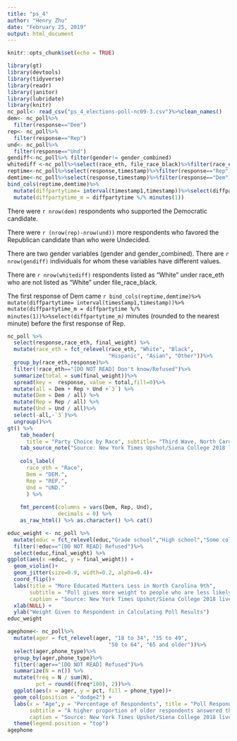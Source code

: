 ```yaml
---
title: "ps_4"
author: "Henry Zhu"
date: "February 25, 2019"
output: html_document
---
```


```r
knitr::opts_chunk$set(echo = TRUE)
```


```r
library(gt)
library(devtools)
library(tidyverse)
library(readr)
library(janitor)
library(lubridate)
library(knitr)
nc_poll<- read_csv("ps_4_elections-poll-nc09-3.csv")%>%clean_names()
dem<- nc_poll%>%
  filter(response=="Dem")
rep<- nc_poll%>%
  filter(response=="Rep")
und<- nc_poll%>%
  filter(response=="Und")
gendiff<-nc_poll%>% filter(gender!= gender_combined)
whitediff <-nc_poll%>%select(race_eth, file_race_black)%>%filter(race_eth=="White",race_eth!=file_race_black)
reptime<-nc_poll%>%select(response,timestamp)%>%filter(response=="Rep")%>%head(n=1)
demtime<-nc_poll%>%select(response,timestamp)%>%filter(response=="Dem")%>%head(n=1)
bind_cols(reptime,demtime)%>%
  mutate(diffpartytime= interval(timestamp1,timestamp))%>%select(diffpartytime)%>% 
  mutate(diffpartytime_m = diffpartytime %/% minutes(1))
```
There were `r nrow(dem)` respondents who supported the Democratic candidate.

There were `r (nrow(rep)-nrow(und))` more respondents who favored the Republican candidate than who were Undecided.

There are two gender variables (gender and gender_combined). There are `r nrow(gendiff)` individuals for whom these variables have different values.

There are `r nrow(whitediff)` respondents listed as “White” under race_eth who are not listed as “White” under file_race_black.

The first response of Dem came `r bind_cols(reptime,demtime)%>%
  mutate(diffpartytime= interval(timestamp1,timestamp))%>%
  mutate(diffpartytime_m = diffpartytime %/% minutes(1))%>%select(diffpartytime_m)` minutes (rounded to the nearest minute) before the first response of Rep.
  
```r
nc_poll %>%
  select(response,race_eth, final_weight) %>%
  mutate(race_eth = fct_relevel(race_eth, "White", "Black", 
                                "Hispanic", "Asian", "Other"))%>%
  group_by(race_eth,response)%>%
  filter(!race_eth=="[DO NOT READ] Don't know/Refused")%>%
  summarize(total = sum(final_weight))%>%
  spread(key =  response, value = total,fill=0)%>%
  mutate(all = Dem + Rep + Und +`3`) %>% 
  mutate(Dem = Dem / all) %>% 
  mutate(Rep = Rep / all) %>% 
  mutate(Und = Und / all)%>%
  select(-all,-`3`)%>%
  ungroup()%>%
gt() %>% 
    tab_header(
      title = "Party Choice by Race", subtitle= "Third Wave, North Carolina’s 9th Congressional District, 2018") %>% 
    tab_source_note("Source: New York Times Upshot/Siena College 2018 live polls")%>%
    
    cols_label(
      race_eth = "Race",
      Dem = "DEM.",
      Rep = "REP.",
      Und = "UND."
      ) %>%
  
    fmt_percent(columns = vars(Dem, Rep, Und),
                decimals = 0) %>% 
    as_raw_html() %>% as.character() %>% cat()
```

```r
educ_weight <- nc_poll %>% 
  mutate(educ = fct_relevel(educ,"Grade school","High school","Some college or trade school","Bachelors' degree", "Graduate or Professional Degree")) %>% 
  filter(!educ=="[DO NOT READ] Refused")%>%
  select(educ,final_weight) %>%
ggplot(aes(x =educ, y = final_weight)) + 
  geom_violin()+
  geom_jitter(size=0.9, width=0.2, alpha=0.4)+ 
  coord_flip()+
  labs(title = "More Educated Matters Less in North Carolina 9th",
       subtitle = "Poll gives more weight to people who are less likely to participate in polls",
       caption = "Source: New York Times Upshot/Siena College 2018 live polls") +
  xlab(NULL) +
  ylab("Weight Given to Respondent in Calculating Poll Results")
educ_weight
```

```r
agephone<- nc_poll%>% 
  mutate(ager = fct_relevel(ager, "18 to 34", "35 to 49", 
                                "50 to 64", "65 and older"))%>%
  select(ager,phone_type)%>%
  group_by(ager,phone_type)%>% 
  filter(!ager=="[DO NOT READ] Refused")%>%
  summarize(N = n()) %>%
  mutate(freq = N / sum(N),
         pct = round((freq*100), 2))%>%
  ggplot(aes(x = ager, y = pct, fill = phone_type))+
  geom_col(position = "dodge2") +
  labs(x = "Age",y = "Percentage of Respondents", title = "Poll Respondent Phone Type in NC 9th, by Age ",
       subtitle = "A higher proportion of older respondents answered through landlines",
       caption = "Source: New York Times Upshot/Siena College 2018 live polls") +
  theme(legend.position = "top")
agephone
```

